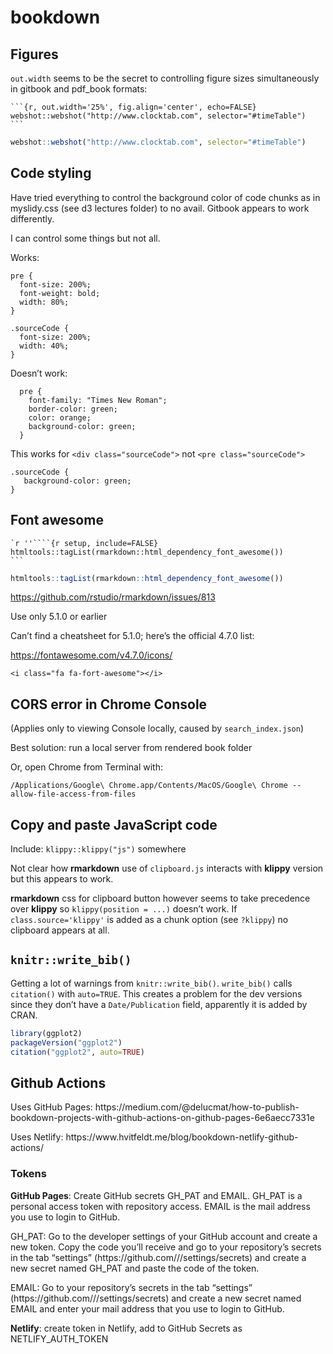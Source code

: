 # bookdown

## Figures

`out.width` seems to be the secret to controlling figure sizes simultaneously in gitbook and pdf_book formats:

<pre><code>```{r, out.width='25%', fig.align='center', echo=FALSE}
webshot::webshot("http://www.clocktab.com", selector="#timeTable")
```</code></pre>

```r
webshot::webshot("http://www.clocktab.com", selector="#timeTable")
```


## Code styling


Have tried everything to control the background color of code chunks as in myslidy.css (see d3 lectures folder) to no avail.  Gitbook appears to work differently.

I can control some things but not all.

Works:

```
pre {
  font-size: 200%;
  font-weight: bold;
  width: 80%;
}

.sourceCode {
  font-size: 200%;
  width: 40%;
}
```

Doesn't work:

```
  pre {
    font-family: "Times New Roman";
    border-color: green;
    color: orange;
    background-color: green;
  }
```

This works for `<div class="sourceCode">` not
`<pre class="sourceCode">`

```
.sourceCode {
   background-color: green;
}
```

## Font awesome

````
`r ''````{r setup, include=FALSE}
htmltools::tagList(rmarkdown::html_dependency_font_awesome())
```
````

```r
htmltools::tagList(rmarkdown::html_dependency_font_awesome())
```


[https://github.com/rstudio/rmarkdown/issues/813](https://github.com/rstudio/rmarkdown/issues/813){target="blank"}


Use only 5.1.0 or earlier

Can't find a cheatsheet for 5.1.0; here's the official 4.7.0 list:

[https://fontawesome.com/v4.7.0/icons/](https://fontawesome.com/v4.7.0/icons/){target="blank"}

`<i class="fa fa-fort-awesome"></i>`
<i class="fa fa-fort-awesome"></i>

## CORS error in Chrome Console

(Applies only to viewing Console locally, caused by `search_index.json`)

Best solution: run a local server from rendered book folder

Or, open Chrome from Terminal with:

`/Applications/Google\ Chrome.app/Contents/MacOS/Google\ Chrome --allow-file-access-from-files`

## Copy and paste JavaScript code
 
Include: `klippy::klippy("js")` somewhere

Not clear how **rmarkdown** use of `clipboard.js` interacts with **klippy** version but this appears to work.

**rmarkdown** css for clipboard button however seems to take precedence over **klippy** so `klippy(position = ...)` doesn't work. If `class.source='klippy'` is added as a chunk option (see `?klippy`) no clipboard appears at all.

## `knitr::write_bib()`

Getting a lot of warnings from `knitr::write_bib()`. `write_bib()` calls `citation()` with `auto=TRUE`. This creates a problem for the dev versions since they don't have a `Date/Publication` field, apparently it is added by CRAN.

```r
library(ggplot2)
packageVersion("ggplot2")
citation("ggplot2", auto=TRUE)
```

## Github Actions

Uses GitHub Pages: https://medium.com/@delucmat/how-to-publish-bookdown-projects-with-github-actions-on-github-pages-6e6aecc7331e

Uses Netlify: https://www.hvitfeldt.me/blog/bookdown-netlify-github-actions/

### Tokens

**GitHub Pages**:  Create GitHub secrets GH_PAT and EMAIL. GH_PAT is a personal access token with repository access. EMAIL is the mail address you use to login to GitHub.  

GH_PAT: Go to the developer settings of your GitHub account and create a new token. Copy the code you’ll receive and go to your repository’s secrets in the tab “settings” (https://github.com/<username>/<repo>/settings/secrets) and create a new secret named GH_PAT and paste the code of the token.  
  
EMAIL: Go to your repository’s secrets in the tab “settings” (https://github.com/<username>/<repo>/settings/secrets) and create a new secret named EMAIL and enter your mail address that you use to login to GitHub.

**Netlify**: create token in Netlify, add to GitHub Secrets as NETLIFY_AUTH_TOKEN



 

